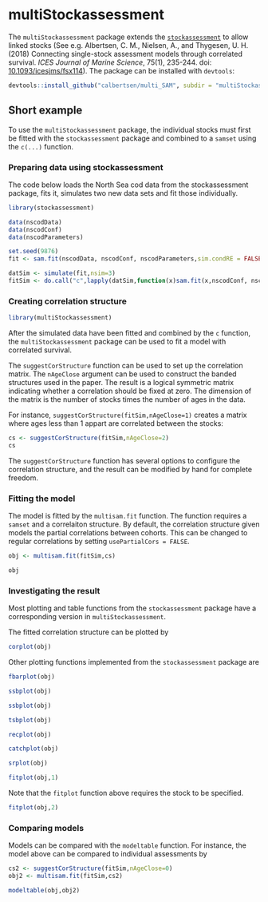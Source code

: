 # multiStockassessment

The `multiStockassessment` package extends the [`stockassessment`](https://github.com/fishfollower/SAM) to allow linked stocks (See e.g. Albertsen, C. M., Nielsen, A., and Thygesen, U. H. (2018) Connecting single-stock assessment models through correlated survival. *ICES Journal of Marine Science*, 75(1), 235-244. doi: [10.1093/icesjms/fsx114](https://dx.doi.org/10.1093/icesjms/fsx114)). The package can be installed with `devtools`:

```r
devtools::install_github("calbertsen/multi_SAM", subdir = "multiStockassessment")
```

## Short example

To use the `multiStockassessment` package, the individual stocks must first be fitted with the `stockassessment` package and combined to a `samset` using the `c(...)` function.

### Preparing data using stockassessment

The code below loads the North Sea cod data from the stockassessment package, fits it, simulates two new data sets and fit those individually.

```r

library(stockassessment)

data(nscodData)
data(nscodConf)
data(nscodParameters)

set.seed(9876)
fit <- sam.fit(nscodData, nscodConf, nscodParameters,sim.condRE = FALSE)

datSim <- simulate(fit,nsim=3)
fitSim <- do.call("c",lapply(datSim,function(x)sam.fit(x,nscodConf, nscodParameters)))

```

### Creating correlation structure

```r
library(multiStockassessment)
```

After the simulated data have been fitted and combined by the `c` function, the `multiStockassessment` package can be used to fit a model with correlated survival.

The `suggestCorStructure` function can be used to set up the correlation matrix. The `nAgeClose` argument can be used to construct the banded structures used in the paper. The result is a logical symmetric matrix indicating whether a correlation should be fixed at zero.
The dimension of the matrix is the number of stocks times the number of ages in the data.

For instance, `suggestCorStructure(fitSim,nAgeClose=1)` creates a matrix where ages less than 1 appart are correlated between the stocks:

```r
cs <- suggestCorStructure(fitSim,nAgeClose=2)
cs
```

The `suggestCorStructure` function has several options to configure the correlation structure, and the result can be modified by hand for complete freedom.

### Fitting the model

The model is fitted by the `multisam.fit` function. The function requires a `samset` and a correlaiton structure. By default, the correlation structure given models the partial correlations between cohorts. This can be changed to regular correlations by setting `usePartialCors = FALSE`.

```r
obj <- multisam.fit(fitSim,cs)
```

```r
obj
```


### Investigating the result

Most plotting and table functions from the `stockassessment` package have a corresponding version in `multiStockassessment`.

The fitted correlation structure can be plotted by

```r

corplot(obj)

```

Other plotting functions implemented from the `stockassessment` package are

```r
fbarplot(obj)
```

```r
ssbplot(obj)
```

```r
ssbplot(obj)
```

```r
tsbplot(obj)
```

```r
recplot(obj)
```

```r
catchplot(obj)
```

```r
srplot(obj)
```

```r
fitplot(obj,1)
```

Note that the `fitplot` function above requires the stock to be specified.

```r
fitplot(obj,2)
```


### Comparing models

Models can be compared with the `modeltable` function. For instance, the model above can be compared to individual assessments by

```r

cs2 <- suggestCorStructure(fitSim,nAgeClose=0)
obj2 <- multisam.fit(fitSim,cs2)

```

```r
modeltable(obj,obj2)
```
